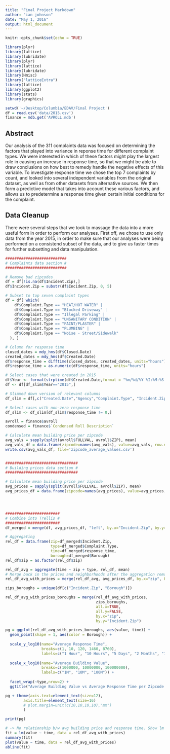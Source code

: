 ```yaml
---
title: "Final Project Markdown"
author: "ian johnson"
date: "May 1, 2016"
output: html_document
---
```



```r
knitr::opts_chunk$set(echo = TRUE)

library(plyr)
library(lattice)
library(lubridate)
library(plyr)
library(lattice)
library(lubridate)
library(Hmisc)
library("latticeExtra")
library(lattice)
library(ggplot2)
library(stats)
library(graphics)

setwd('~/Desktop/Columbia/EDAV/Final Project')
df = read.csv('data/2015.csv')
finance = mdb.get('AVROLL.mdb')
```



## Abstract

Our analysis of the 311 complaints data was focused on determining the factors that played into variance in reponse time for different complaint types. We were interested in which of these factors might play the largest role in causing an increase in response time, so that we might be able to draw conclusions on how best to remedy handle the negative effects of this variable. To investigate response time we chose the top 7 complaints by count, and looked into several independent variables from the original dataset, as well as from other datasets from alternative sources. We then form a predictive model that takes into account these various factors, and allows us to predetermine a response time given certain initial conditions for the complaint. 


## Data Cleanup

There were several steps that we took to massage the data into a more useful form in order to perform our analyses. First off, we chose to use only data from the year 2015, in order to make sure that our analyses were being performed on a consistend subset of the data, and to give us faster times for further subsetting and data manipulation. 


```r

###########################
# Complaints data section #
###########################

# Remove bad zipcodes
df = df[!is.na(df$Incident.Zip),]
df$Incident.Zip = substr(df$Incident.Zip, 0, 5)

# Subset to top seven complaint types
df = df[ which(
    df$Complaint.Type == "HEAT/HOT WATER" |
    df$Complaint.Type == "Blocked Driveway" |
    df$Complaint.Type == "Illegal Parking" |
    df$Complaint.Type == "UNSANITARY CONDITION" |
    df$Complaint.Type == "PAINT/PLASTER" |
    df$Complaint.Type == "PLUMBING" |
    df$Complaint.Type == "Noise - Street/Sidewalk"
  ), ]

# Column for response time
closed_dates = mdy_hms(df$Closed.Date)
created_dates = mdy_hms(df$Created.Date)
df$response_time = difftime(closed_dates, created_dates, units="hours")
df$response_time = as.numeric(df$response_time, units="hours")

# Select cases that were created in 2015
df$Year <- format(strptime(df$Created.Date,format = "%m/%d/%Y %I:%M:%S %p"),"%Y")
df <- df[df_slim$Year=="2015",]

# Slimmed down version of relevant columns
df_slim = df[,c("Created.Date","Agency","Complaint.Type", "Incident.Zip", "response_time")]

# Select cases with non-zero response time
df_slim <- df_slim[df_slim$response_time != 0,]
```








```r

avroll = finance$avroll
condensed = finance$`Condensed Roll Description`

# Calculate mean building price per zipcode
avg_vals = sapply(split(avroll$FULLVAL, avroll$ZIP), mean) 
avg_vals_df = data.frame(zipcode=names(avg_vals), value=avg_vals, row.names=NULL)
write.csv(avg_vals_df, file='zipcode_average_values.csv')


################################
# Building prices data section #
################################

# Calculate mean building price per zipcode
avg_prices = sapply(split(avroll$FULLVAL, avroll$ZIP), mean) 
avg_prices_df = data.frame(zipcode=names(avg_prices), value=avg_prices, row.names=NULL)




########################
# Combine into Trellis #
########################
df_merged = merge(df, avg_prices_df, "left", by.x="Incident.Zip", by.y="zipcode")

# Aggregating
rel_df = data.frame(zip=df_merged$Incident.Zip,
                    type=df_merged$Complaint.Type,
                    time=df_merged$response_time,
                    borough=df_merged$Borough)
rel_df$zip = as.factor(rel_df$zip)

rel_df_avg = aggregate(time ~ zip + type, rel_df, mean)
# Merge back in the prices and neighborhoods after the aggregation removes them
rel_df_avg_with_prices = merge(rel_df_avg, avg_prices_df, by.x="zip", by.y="zipcode")

zips_boroughs = unique(df[c("Incident.Zip", "Borough")])

rel_df_avg_with_prices_boroughs = merge(rel_df_avg_with_prices,
                                        zips_boroughs,
                                        all.x=TRUE,
                                        all.y=FALSE,
                                        by.x="zip",
                                        by.y="Incident.Zip")

pg = ggplot(rel_df_avg_with_prices_boroughs, aes(value, time)) + 
  geom_point(shape = 1, aes(color = Borough)) + 
  
  scale_y_log10(name="Average Response Time",
                breaks=c(1, 10, 120, 1460, 8760),
                labels=c("1 Hour", "10 Hours", "5 Days", "2 Months", "1 Year")) + 
  
  scale_x_log10(name="Average Building Value",
                breaks=c(1000000, 10000000, 100000000),
                labels=c("1M", "10M", "100M")) + 
  
  facet_wrap(~type,nrow=2) + 
  ggtitle("Average Building Value vs Average Response Time per Zipcode across Top 7 Complaints")

pg + theme(axis.text=element_text(size=12),
        axis.title=element_text(size=16)
        # plot.margin=unit(c(10,10,10,10),"mm")
        )

print(pg)

# -> No relationship b/w avg building price and response time. Show lm stats to confirm:
fit = lm(value ~ time, data = rel_df_avg_with_prices)
summary(fit)
plot(value ~ time, data = rel_df_avg_with_prices)
abline(fit)

```



